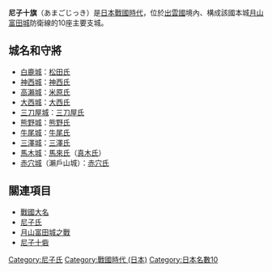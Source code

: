 '''尼子十旗'''（あまごじっき）是[[日本|日本]][[戰國時代_(日本)|戰國時代]]，位於[[出雲國|出雲國]]境內、構成該國本城[[月山富田城|月山富田城]]防衛線的10座主要支城。

== 城名和守將 ==
*[[白鹿城|白鹿城]]：[[松田氏|松田氏]]
*[[神西城|神西城]]：[[神西氏|神西氏]]
*[[高瀨城|高瀨城]]：[[米原氏|米原氏]]
*[[大西城|大西城]]：[[大西氏|大西氏]]
*[[三刀屋城|三刀屋城]]：[[三刀屋氏|三刀屋氏]]
*[[熊野城|熊野城]]：[[熊野氏|熊野氏]]
*[[牛尾城|牛尾城]]：[[牛尾氏|牛尾氏]]
*[[三澤城|三澤城]]：[[三澤氏|三澤氏]]
*[[馬木城|馬木城]]：[[馬來氏|馬來氏]]（[[真木氏|真木氏]]）
*[[赤穴城|赤穴城]]（瀨戶山城）：[[赤穴氏|赤穴氏]]

== 關連項目 ==
*[[戰國大名|戰國大名]]
*[[尼子氏|尼子氏]]
*[[月山富田城之戰|月山富田城之戰]]
*[[尼子十砦|尼子十砦]]

[[Category:尼子氏|Category:尼子氏]]
[[Category:戰國時代_(日本)|Category:戰國時代 (日本)]]
[[Category:日本名數10|Category:日本名數10]]